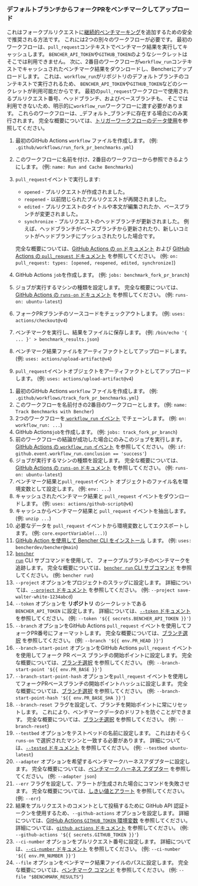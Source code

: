 
### デフォルトブランチからフォークPRをベンチマークしてアップロード

これはフォークプルリクエストに[継続的ベンチマーキング][continuous benchmarking]を追加するための安全で推奨される方法です。
これには2つの別々のワークフローが必要です。
最初のワークフローは、`pull_request`コンテキストでベンチマーク結果を実行してキャッシュします。
`BENCHER_API_TOKEN`や`GITHUB_TOKEN`のようなシークレットはそこでは利用できません。
次に、2番目のワークフローが`workflow_run`コンテキストでキャッシュされたベンチマーク結果をダウンロードし、Bencherにアップロードします。
これは、`workflow_run`がリポジトリのデフォルトブランチのコンテキストで実行されるため、
`BENCHER_API_TOKEN`や`GITHUB_TOKEN`などのシークレットが利用可能だからです。
最初の`pull_request`ワークフローで使用されるプルリクエスト番号、ヘッドブランチ、およびベースブランチも、
そこでは利用できないため、明示的に`workflow_run`ワークフローに渡す必要があります。
これらのワークフローは、_デフォルト_ブランチに存在する場合にのみ実行されます。
完全な概要については、[トリガーワークフローのデータ使用][github actions trigger workflow]を参照してください。

<PullRequestsForkRunCode />

1. 最初のGitHub Actions `workflow` ファイルを作成します。
   (例: `.github/workflows/run_fork_pr_benchmarks.yml`)
2. このワークフローに名前を付け、2番目のワークフローから参照できるようにします。
   (例: `name: Run and Cache Benchmarks`)
3. `pull_request`イベントで実行します:
    - `opened` - プルリクエストが作成されました。
    - `reopened` - 以前閉じられたプルリクエストが再開されました。
    - `edited` - プルリクエストのタイトルや本文が編集されたか、ベースブランチが変更されました。
    - `synchronize` - プルリクエストのヘッドブランチが更新されました。
      例えば、ヘッドブランチがベースブランチから更新されたり、新しいコミットがヘッドブランチにプッシュされたりした場合です。

   完全な概要については、[GitHub Actions の `on` ドキュメント][github actions on]
   および [GitHub Actions の `pull_request` ドキュメント][github action pull_request] を参照してください。
   (例: `on: pull_request: types: [opened, reopened, edited, synchronize]`)
4. GitHub Actions `job`を作成します。
   (例: `jobs: benchmark_fork_pr_branch`)
5. ジョブが実行するマシンの種類を設定します。
   完全な概要については、[GitHub Actions の `runs-on` ドキュメント][github actions runs-on]
   を参照してください。
   (例: `runs-on: ubuntu-latest`)
6. フォークPRブランチのソースコードをチェックアウトします。
   (例: `uses: actions/checkout@v4`)
7. ベンチマークを実行し、結果をファイルに保存します。
   (例: `/bin/echo '{ ... }' > benchmark_results.json`)
8. ベンチマーク結果ファイルをアーティファクトとしてアップロードします。
   (例: `uses: actions/upload-artifact@v4`)
9. `pull_request`イベントオブジェクトをアーティファクトとしてアップロードします。
  (例: `uses: actions/upload-artifact@v4`)

<PullRequestsForkTrackCode />

1. 最初のGitHub Actions `workflow` ファイルを作成します。
   (例: `.github/workflows/track_fork_pr_benchmarks.yml`)
2. このワークフローを名前付きの2番目のワークフローとします。
   (例: `name: Track Benchmarks with Bencher`)
3. 2つのワークフローを[ `workflow_run` イベント][github actions workflow_run] でチェーンします。
   (例: `on: workflow_run: ...`)
4. GitHub Actions`job`を作成します。
   (例: `jobs: track_fork_pr_branch`)
5. 前のワークフローの結論が成功した場合にのみこのジョブを実行します。
   [GitHub Actions の `workflow_run` イベント][github actions workflow_run] を参照してください。
   (例: `if: github.event.workflow_run.conclusion == 'success'`)
6. ジョブが実行するマシンの種類を設定します。
   完全な概要については、[GitHub Actions の `runs-on` ドキュメント][github actions runs-on]
   を参照してください。
   (例: `runs-on: ubuntu-latest`)
7. ベンチマーク結果と`pull_request`イベント オブジェクトのファイル名を環境変数として設定します。
   (例: `env: ...`)
8. キャッシュされたベンチマーク結果と `pull_request` イベントをダウンロードします。
   (例: `uses: actions/github-script@v6`)
9. キャッシュからベンチマーク結果と `pull_request` イベントを抽出します。
   (例: `unzip ...`)
10. 必要なデータを `pull_request` イベントから環境変数としてエクスポートします。
    (例: `core.exportVariable(...)`)
11. [GitHub Action を使用して Bencher CLI をインストール][bencher cli github action] します。
   (例: `uses: bencherdev/bencher@main`)
12. <code><a href="/ja/docs/explanation/bencher-run/">bencher run</a></code> CLI サブコマンドを使用して、
    フォークプルブランチのベンチマークを追跡します。
    完全な概要については、[`bencher run` CLI サブコマンド][bencher run] を参照してください。
    (例: `bencher run`)
13. `--project` オプションをプロジェクトのスラッグに設定します。
    詳細については、[`--project` ドキュメント][project option] を参照してください。
    (例: `--project save-walter-white-1234abcd`)
14. `--token` オプションを **リポジトリ** のシークレットである `BENCHER_API_TOKEN` に設定します。
    詳細については、[`--token` ドキュメント][token option] を参照してください。
    (例: `--token '${{ secrets.BENCHER_API_TOKEN }}'`)
15. `--branch` オプションをGitHub Actions `pull_request` イベントを使用してフォークPR番号にフォーマットします。
    完全な概要については、[ブランチ選択][branch selection branch] を参照してください。
    (例: `--branch '${{ env.PR_HEAD }}'`)
16. `--branch-start-point` オプションをGitHub Actions `pull_request` イベントを使用してフォーク PR ベース ブランチの開始ポイントに設定します。
    完全な概要については、[ブランチ選択][branch selection start point] を参照してください。
    (例: `--branch-start-point '${{ env.PR_BASE }}'`)
17. `--branch-start-point-hash` オプションを`pull_request` イベントを使用してフォークPRベースブランチの開始ポイントハッシュに設定します。
    完全な概要については、[ブランチ選択][branch selection start point hash] を参照してください。
    (例: `--branch-start-point-hash '${{ env.PR_BASE_SHA }}'`)
18. `--branch-reset` フラグを設定して、ブランチを開始ポイントに常にリセットします。
    これにより、ベンチマークデータのドリフトを防ぐことができます。
    完全な概要については、[ブランチ選択][branch selection branch reset] を参照してください。
    (例: `--branch-reset`)
19. `--testbed` オプションをテストベッドの名前に設定します。
    これはおそらく `runs-on` で選択されたマシンと一致する必要があります。
    詳細については、[`--tested` ドキュメント][testbed option] を参照してください。
    (例: `--testbed ubuntu-latest`)
20. `--adapter` オプションを希望するベンチマークハーネスアダプターに設定します。
    完全な概要については、[ベンチマーク ハーネス アダプター][adapters] を参照してください。
    (例: `--adapter json`)
21. `--err` フラグを設定して、アラートが生成された場合にコマンドを失敗させます。
    完全な概要については、[しきい値とアラート][alerts] を参照してください。
    (例: `--err`)
22. 結果をプルリクエストのコメントとして投稿するために GitHub API 認証トークンを使用するため、`--github-actions` オプションを設定します。
    詳細については、[GitHub Actions `GITHUB_TOKEN` 環境変数][github token] を参照してください。
    詳細については、[`github actions` ドキュメント][github actions option] を参照してください。
    (例: `--github-actions '${{ secrets.GITHUB_TOKEN }}'`)
23. `--ci-number` オプションをプルリクエスト番号に設定します。
    詳細については、[`--ci-number` ドキュメント][ci number option] を参照してください。
    (例: `--ci-number '${{ env.PR_NUMBER }}'`)
24. `--file` オプションをベンチマーク結果ファイルのパスに設定します。
    完全な概要については、[ベンチマーク コマンド][command argument] を参照してください。
    (例: `--file "$BENCHMARK_RESULTS"`)


[github actions trigger workflow]: https://docs.github.com/en/actions/using-workflows/events-that-trigger-workflows#using-data-from-the-triggering-workflow
[github actions on]: https://docs.github.com/en/actions/using-workflows/workflow-syntax-for-github-actions#on
[github action pull_request]: https://docs.github.com/en/webhooks/webhook-events-and-payloads#pull_request
[github actions workflow_run]: https://docs.github.com/en/actions/using-workflows/events-that-trigger-workflows#workflow_run
[github actions runs-on]: https://docs.github.com/en/actions/using-workflows/workflow-syntax-for-github-actions#jobsjob_idruns-on
[bencher cli github action]: https://github.com/marketplace/actions/bencher-cli
[github token]: https://docs.github.com/en/actions/security-guides/automatic-token-authentication

[continuous benchmarking]: /ja/docs/explanation/continuous-benchmarking/
[bencher run]: /ja/docs/explanation/bencher-run/
[project option]: /ja/docs/explanation/bencher-run/#--project-project
[token option]: /ja/docs/explanation/bencher-run/#--token-token
[branch selection branch]: /ja/docs/explanation/branch-selection/#--branch-branch
[branch selection start point]: /ja/docs/explanation/branch-selection/#--branch-start-point-branch
[branch selection start point hash]: /ja/docs/explanation/branch-selection/#--branch-start-point-hash-hash
[branch selection branch reset]: /ja/docs/explanation/branch-selection/#--branch-reset
[testbed option]: /ja/docs/explanation/bencher-run/#--testbed-testbed
[adapters]: /ja/docs/explanation/adapters/
[alerts]: /ja/docs/explanation/thresholds/#alerts
[github actions option]: /ja/docs/explanation/bencher-run/#--github-actions-github_token
[ci number option]: /ja/docs/explanation/bencher-run/#--ci-id-id
[command argument]: /ja/docs/explanation/bencher-run/#benchmark-command